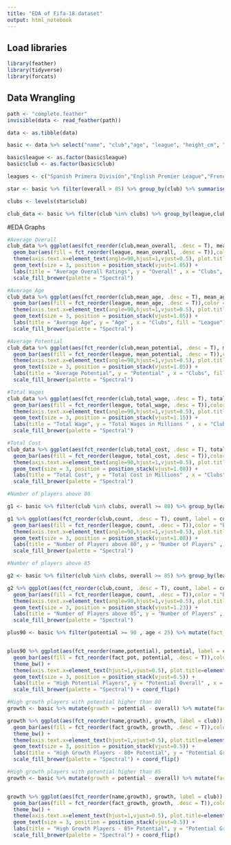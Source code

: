 ```yaml
---
title: "EDA of Fifa-18 dataset"
output: html_notebook
---
```


## Load libraries
```r
library(feather)
library(tidyverse)
library(forcats)
```

## Data Wrangling
```r
path <- "complete.feather"
invisible(data <- read_feather(path))

data <- as.tibble(data)

basic <- data %>% select("name", "club","age", "league", "height_cm", "weight_kg","eur_value", "eur_wage", "eur_release_clause", "overall", "potential", "international_reputation", "preferred_foot", "skill_moves", "weak_foot", "strength", "stamina")

basic$league <- as.factor(basic$league)
basic$club <- as.factor(basic$club)

leagues <- c("Spanish Primera División","English Premier League","French Ligue 1", "German Bundesliga", "Italian Serie A")

star <- basic %>% filter(overall > 85) %>% group_by(club) %>% summarise(count = n()) %>% filter(count > 1) %>% droplevels()

clubs <- levels(star$club)

club_data <- basic %>% filter(club %in% clubs) %>% group_by(league,club) %>% summarise(count = n(),mean_overall = round(mean(overall)), mean_age = round(mean(age)), mean_potential = round(mean(potential)), total_cost = round(sum(eur_value)), total_wage = round(sum(eur_wage)))

```

#EDA Graphs
```r
#Average Overall
club_data %>% ggplot(aes(fct_reorder(club,mean_overall, .desc = T), mean_overall, label = mean_overall)) + 
  geom_bar(aes(fill = fct_reorder(league, mean_overall, .desc = T)),color = "black", stat = "identity") + theme_bw() +
  theme(axis.text.x=element_text(angle=90,hjust=1,vjust=0.5), plot.title=element_text(size=20, face="bold"))+
  geom_text(size = 3, position = position_stack(vjust=1.05)) +
  labs(title = "Average Overall Ratings", y = "Overall" , x = "Clubs", fill = "League") +
  scale_fill_brewer(palette = "Spectral")

```

```r


#Average Age
club_data %>% ggplot(aes(fct_reorder(club,mean_age, .desc = T), mean_age, label = mean_age)) + 
  geom_bar(aes(fill = fct_reorder(league, mean_age, .desc = T)),color = "black", stat = "identity") + theme_bw() +
  theme(axis.text.x=element_text(angle=90,hjust=1,vjust=0.5), plot.title=element_text(size=20, face="bold"))+
  geom_text(size = 3, position = position_stack(vjust=1.05)) +
  labs(title = "Average Age", y = "Age" , x = "Clubs", fill = "League") +
  scale_fill_brewer(palette = "Spectral")

```
```r

#Average Potential
club_data %>% ggplot(aes(fct_reorder(club,mean_potential, .desc = T), mean_potential, label = mean_potential)) + 
  geom_bar(aes(fill = fct_reorder(league, mean_potential, .desc = T)),color = "black", stat = "identity") + theme_bw() +
  theme(axis.text.x=element_text(angle=90,hjust=1,vjust=0.5), plot.title=element_text(size=20, face="bold"))+
  geom_text(size = 3, position = position_stack(vjust=1.05)) +
  labs(title = "Average Potential", y = "Potential" , x = "Clubs", fill = "League") +
  scale_fill_brewer(palette = "Spectral")


```
```r

#Total Wages
club_data %>% ggplot(aes(fct_reorder(club,total_wage, .desc = T), total_wage, label = round(total_wage/1e6,2))) + 
  geom_bar(aes(fill = fct_reorder(league, total_wage, .desc = T)),color = "black", stat = "identity") + theme_bw() +
  theme(axis.text.x=element_text(angle=90,hjust=1,vjust=0.5), plot.title=element_text(size=20, face="bold"))+
  geom_text(size = 3, position = position_stack(vjust=1.15)) +
  labs(title = "Total Wage", y = "Total Wages in Millions " , x = "Clubs", fill = "League")  +
  scale_fill_brewer(palette = "Spectral")


```
```r

#Total Cost
club_data %>% ggplot(aes(fct_reorder(club,total_cost, .desc = T), total_cost, label = round(total_cost/1e6))) + 
  geom_bar(aes(fill = fct_reorder(league, total_cost, .desc = T)),color = "black", stat = "identity") + theme_bw() + 
  theme(axis.text.x=element_text(angle=90,hjust=1,vjust=0.5), plot.title=element_text(size=20, face="bold"))+
  geom_text(size = 3, position = position_stack(vjust=1.08)) +
  labs(title = "Total Cost", y = "Total Cost in Millions" , x = "Clubs", fill = "League") +
  scale_fill_brewer(palette = "Spectral")

```

```r
#Number of players above 80

g1 <- basic %>% filter(club %in% clubs, overall >= 80) %>% group_by(league,club) %>% summarise(count = n())

g1 %>% ggplot(aes(fct_reorder(club,count, .desc = T), count, label = count)) + 
  geom_bar(aes(fill = fct_reorder(league, count, .desc = T)),color = "black", stat = "identity") + theme_bw() + 
  theme(axis.text.x=element_text(angle=90,hjust=1,vjust=0.5), plot.title=element_text(size=20, face="bold"))+
  geom_text(size = 3, position = position_stack(vjust=1.08)) +
  labs(title = "Number of Players above 80", y = "Number of Players" , x = "Clubs", fill = "League") +
  scale_fill_brewer(palette = "Spectral")

```

```r
#Number of players above 85

g2 <- basic %>% filter(club %in% clubs, overall >= 85) %>% group_by(league,club) %>% summarise(count = n())

g2 %>% ggplot(aes(fct_reorder(club,count, .desc = T), count, label = count)) + 
  geom_bar(aes(fill = fct_reorder(league, count, .desc = T)),color = "black", stat = "identity") + theme_bw() + 
  theme(axis.text.x=element_text(angle=90,hjust=1,vjust=0.5), plot.title=element_text(size=20, face="bold"))+
  geom_text(size = 3, position = position_stack(vjust=1.23)) +
  labs(title = "Number of Players above 85", y = "Number of Players" , x = "Clubs", fill = "League") +
  scale_fill_brewer(palette = "Spectral")

```
```r
plus90 <- basic %>% filter(potential >= 90 , age < 25) %>% mutate(fact_pot = as.factor(potential))


plus90 %>% ggplot(aes(fct_reorder(name,potential), potential, label = club)) + 
  geom_bar(aes(fill = fct_reorder(fact_pot, potential, .desc = T)),color = "black", stat = "identity") +
  theme_bw() + 
  theme(axis.text.x=element_text(hjust=1,vjust=0.5), plot.title=element_text(size=20, face="bold"))+
  geom_text(size = 3, position = position_stack(vjust=0.5)) +
  labs(title = "High Potential Players", y = "Potential Overall" , x = "Players", fill = "League") +
  scale_fill_brewer(palette = "Spectral") + coord_flip()

```

```r
#High growth players with potential higher than 80
growth <- basic %>% mutate(growth = potential - overall) %>% mutate(fact_growth = as.factor(growth)) %>% filter(growth >= 21 ,potential > 80, age < 25) 

growth %>% ggplot(aes(fct_reorder(name,growth), growth, label = club)) + 
  geom_bar(aes(fill = fct_reorder(fact_growth, growth, .desc = T)),color = "black", stat = "identity") +
  theme_bw() + 
  theme(axis.text.x=element_text(hjust=1,vjust=0.5), plot.title=element_text(size=20, face="bold"))+
  geom_text(size = 3, position = position_stack(vjust=0.5)) +
  labs(title = "High Growth Players - 80+ Potential", y = "Potential Growth" , x = "Players", fill = "League") +
  scale_fill_brewer(palette = "Spectral") + coord_flip()

```

```r
#High growth players with potential higher than 85
growth <- basic %>% mutate(growth = potential - overall) %>% mutate(fact_growth = as.factor(growth)) %>% filter(growth >= 15 ,potential > 85, age < 25) 


growth %>% ggplot(aes(fct_reorder(name,growth), growth, label = club)) + 
  geom_bar(aes(fill = fct_reorder(fact_growth, growth, .desc = T)),color = "black", stat = "identity") +
  theme_bw() + 
  theme(axis.text.x=element_text(hjust=1,vjust=0.5), plot.title=element_text(size=20, face="bold"))+
  geom_text(size = 3, position = position_stack(vjust=0.5)) +
  labs(title = "High Growth Players - 85+ Potential", y = "Potential Growth" , x = "Players", fill = "League") +
  scale_fill_brewer(palette = "Spectral") + coord_flip()

```